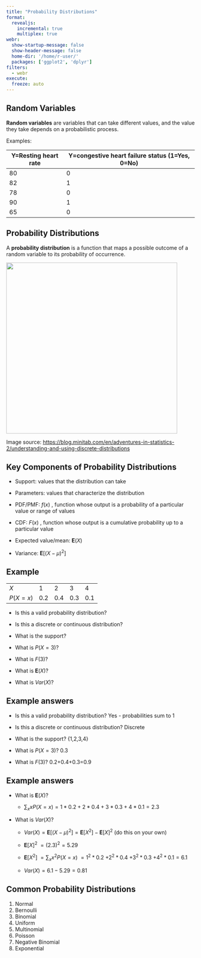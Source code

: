 ```yaml
---
title: "Probability Distributions"
format: 
  revealjs:
    incremental: true
    multiplex: true
webr: 
  show-startup-message: false
  show-header-message: false
  home-dir: '/home/r-user/'
  packages: ['ggplot2', 'dplyr']
filters:
  - webr
execute:
  freeze: auto
---
```


## Random Variables

**Random variables** are variables that can take different values, and the value they take depends on a probabilistic process.

Examples:

| Y=Resting heart rate | Y=congestive heart failure status (1=Yes, 0=No) |
|----------------------|-------------------------------------------------|
| 80                   | 0                                               |
| 82                   | 1                                               |
| 78                   | 0                                               |
| 90                   | 1                                               |
| 65                   | 0                                               |

## Probability Distributions

A **probability distribution** is a function that maps a possible outcome of a random variable to its probability of occurrence.

![](car_colors.gif){fig-align="center" width="457"}

::: aside
Image source: <https://blog.minitab.com/en/adventures-in-statistics-2/understanding-and-using-discrete-distributions>
:::

## Key Components of Probability Distributions

-   Support: values that the distribution can take

-   Parameters: values that characterize the distribution

-   PDF/PMF: $f(x)$ , function whose output is a probability of a particular value or range of values

-   CDF: $F(x)$ , function whose output is a cumulative probability up to a particular value

-   Expected value/mean: $\mathbf{E}(X)$

-   Variance: $\mathbf{E}[(X-\mu)^2]$

## Example

|           |     |     |     |     |
|-----------|-----|-----|-----|-----|
| $X$       | 1   | 2   | 3   | 4   |
| $P(X=x)$  | 0.2 | 0.4 | 0.3 | 0.1 |

-   Is this a valid probability distribution?

-   Is this a discrete or continuous distribution?

-   What is the support?

-   What is $P(X=3)$?

-   What is $F(3)$?

-   What is $\mathbf{E}(X)$?

-   What is $Var(X)$?

## Example answers

-   Is this a valid probability distribution? Yes - probabilities sum to 1

-   Is this a discrete or continuous distribution? Discrete

-   What is the support? {1,2,3,4}

-   What is $P(X=3)$? 0.3

-   What is $F(3)$? 0.2+0.4+0.3=0.9

## Example answers

-   What is $\mathbf{E}(X)$?

    -   $\sum_x xP(X=x) = 1*0.2+2*0.4+3*0.3+4*0.1 = 2.3$

-   What is $Var(X)$?

    -   $Var(X)=\mathbf{E}[(X-\mu)^2]=\mathbf{E}[X^2]-\mathbf{E}[X]^2$ (do this on your own)

    -   $\mathbf{E}[X]^2$ $= (2.3)^2 = 5.29$

    -   $\mathbf{E}[X^2]$ $=\sum_x x^2 P(X=x)$ $=1^2*0.2$ $+2^2*0.4$ $+3^2*0.3$ $+4^2*0.1 = 6.1$

    -   $Var(X)=6.1-5.29=0.81$

## Common Probability Distributions

1.  Normal
2.  Bernoulli
3.  Binomial
4.  Uniform
5.  Multinomial
6.  Poisson
7.  Negative Binomial
8.  Exponential
